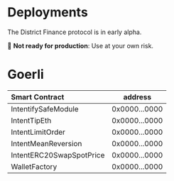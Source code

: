 # Deployments

The District Finance protocol is in early alpha.

🚨 **Not ready for production**: Use at your own risk.

# Goerli

| Smart Contract| address |
| :-----                 | :----:           |
| IntentifySafeModule      | 0x0000...0000  |
| IntentTipEth             | 0x0000...0000  |
| IntentLimitOrder         | 0x0000...0000  |
| IntentMeanReversion      | 0x0000...0000  |
| IntentERC20SwapSpotPrice | 0x0000...0000  |
| WalletFactory            | 0x0000...0000  |
